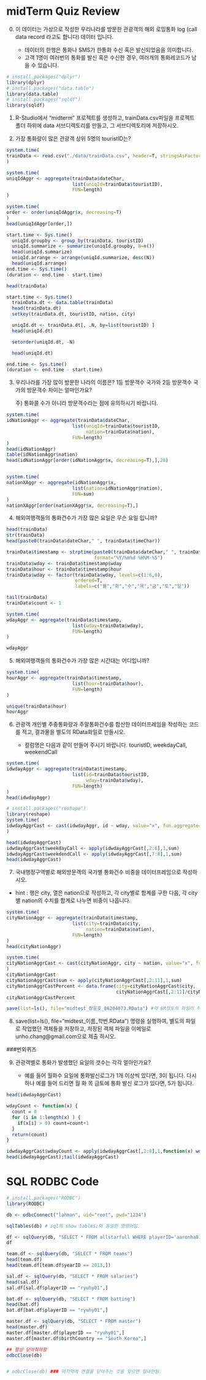 
# midTerm Quiz Review


0. 이 데이터는 가상으로 작성한 우리나라를 방문한 관광객의 해외 로밍통화 log
   (call data record 라고도 합니다) 데이터 입니다.
   
   - 데이터의 한행은 통화나 SMS가 한통화 수신 혹은 발신되었음을 의미합니다.
   - 고객 1명이 여러번의 통화를 발신 혹은 수신한 경우, 여러개의 통화레코드가 남을 수 있습니다.
   
```r
# install.packages("dplyr")
library(dplyr)
# install.packages("data.table")
library(data.table)
# install.packages("sqldf")
library(sqldf)
```



1. R-Studio에서 "midterm" 프로젝트를 생성하고,
   trainData.csv파일을 프로젝트 폴더 하위에 data 서브디렉토리를 만들고,
   그 서브디렉토리에 저장하시오.
   
2. 가장 통화량이 많은 관광객 상위 5명의 touristID는?
   
```r
system.time(
trainData <- read.csv("./data/trainData.csv", header=T, stringsAsFactors=F)
)

system.time(
uniqIdAggr <- aggregate(trainData$dateChar,
                        list(uniqId=trainData$touristID),
                        FUN=length)
)

system.time(
order <- order(uniqIdAggr$x, decreasing=T)
)
head(uniqIdAggr[order,])
```

```r
start.time <- Sys.time()
  uniqId.groupby <- group_by(trainData, touristID)
  uniqId.summarize <- summarize(uniqId.groupby, N=n())
  head(uniqId.summarize)
  uniqId.arrange <- arrange(uniqId.summarize, desc(N))
  head(uniqId.arrange)
end.time <- Sys.time()
(duration <- end.time - start.time)
```


```r
head(trainData)

start.time <- Sys.time()
  trainData.dt <- data.table(trainData)
  head(trainData.dt)
  setkey(trainData.dt, touristID, nation, city)

  uniqId.dt <- trainData.dt[, .N, by=list(touristID) ]
  head(uniqId.dt)

  setorder(uniqId.dt, -N)

  head(uniqId.dt)

end.time <- Sys.time()
(duration <- end.time - start.time)
```



3. 우리나라를 가장 많이 방문한 나라의 이름은?
   1등 방문객수 국가와 2등 방문객수 국가의 방문객수 차이는 얼마인가요?
   
   주) 통화콜 수가 아니라 방문객수라는 점에 유의하시기 바랍니다.

```r
system.time(
idNationAggr <- aggregate(trainData$dateChar,
                        list(uniqId=trainData$touristID,
                             nation=trainData$nation),
                        FUN=length)
)
head(idNationAggr)
table(idNationAggr$nation)
head(idNationAggr[order(idNationAggr$x, decreasing=T),],20)


system.time(
nationXAggr <- aggregate(idNationAggr$x,
                        list(nation=idNationAggr$nation),
                        FUN=sum)
)
nationXAggr[order(nationXAggr$x, decreasing=T),]
```


4. 해외여행객들의 통화건수가 가장 많은 요일은 무슨 요일 입니까?

```r
head(trainData)
str(trainData)
head(paste0(trainData$dateChar," ", trainData$timeChar))

trainData$timestamp <- strptime(paste0(trainData$dateChar," ", trainData$timeChar),
                                format="%Y/%m%d %H%M-%S")
trainData$wday <- trainData$timestamp$wday
trainData$hour <- trainData$timestamp$hour
trainData$wday <- factor(trainData$wday, levels=c(1:6,0),
                         ordered=T,
                         labels=c("월","화","수","목","금","토","일"))

tail(trainData)
trainData$count <- 1

system.time(
wdayAggr <- aggregate(trainData$timestamp,
                        list(wday=trainData$wday),
                        FUN=length)
)

wdayAggr
```

5. 해외여행객들의 통화건수가 가장 많은 시간대는 어디입니까? 
```r
system.time(
hourAggr <- aggregate(trainData$timestamp,
                        list(hour=trainData$hour),
                        FUN=length)
)

unique(trainData$hour)
hourAggr
```

6. 관광객 개인별 주중통화량과 주말통화건수를 합산한 데이터프레임을 
   작성하는 코드를 적고,
   결과물을 별도의 RData화일로 만들시오.
   
   - 컬럼명은 다음과 같이 만들어 주시기 바랍니다.
     touristID, weekdayCall, weekendCall
     
```r
system.time(
idwdayAggr <- aggregate(trainData$timestamp,
                        list(id=trainData$touristID,
                             wday=trainData$wday),
                        FUN=length)
)
head(idwdayAggr)

# install.packages("reshape")
library(reshape)
system.time(
idwdayAggrCast <- cast(idwdayAggr, id ~ wday, value="x", fun.aggregate=sum)
)

head(idwdayAggrCast)
idwdayAggrCast$weekdayCall <- apply(idwdayAggrCast[,2:6],1,sum)
idwdayAggrCast$weekdendCall <- apply(idwdayAggrCast[,7:8],1,sum)
head(idwdayAggrCast)
```


7. 국내행정구역별로 해외방문객의 국가별 통화건수 비중을 데이터프레임으로 작성하시오.

- hint : 행은 city, 열은 nation으로 작성하고, 각 city별로 합계를 구한 다음,
  각 city별 nation의 수치를 합계로 나누면 비중이 나옵니다. 

```r
system.time(
cityNationAggr <- aggregate(trainData$timestamp,
                        list(city=trainData$city,
                             nation=trainData$nation),
                        FUN=length)
)
head(cityNationAggr)

system.time(
cityNationAggrCast <- cast(cityNationAggr, city ~ nation, value="x", fun.aggregate=sum)
)
cityNationAggrCast
cityNationAggrCast$sum <- apply(cityNationAggrCast[,2:11],1,sum)
cityNationAggrCastPercent <- data.frame(city=cityNationAggrCast$city,
                                        cityNationAggrCast[,2:11]/cityNationAggrCast$sum)
cityNationAggrCastPercent

save(list=ls(), file="midtest_장운호_86204073.RData") #약 6M정도의 파일이 작성됨.
```


8. save(list=ls(), file="midtest_이름_학번.RData") 명령을 실행하여, 별도의
파일로 작업했던 객체들을 저장하고, 저장된 객체 파일을 이메일로 
unho.chang@gmail.com으로 제출 하시오.


###번외퀴즈

9. 관광객별로 통화가 발생했던 요일의 갯수는 각각 얼아인가요?

   - 예를 들어 월화수 요일에 통화발신로그가 1개 이상씩 있다면, 3이 됩니다.
    다시하나 예를 들어 드리면 월 화 목 금토에 통화 발신 로그가 있다면,
    5가 됩니다.
    
```r
head(idwdayAggrCast)

wdayCount <- function(x) {
  count = 0
  for (i in 1:length(x) ) {
    if(x[i] > 0) count=count+1
  }
  return(count)
}

idwdayAggrCast$wdayCount <- apply(idwdayAggrCast[,2:8],1,function(x) wdayCount(x))
head(idwdayAggrCast);tail(idwdayAggrCast)
```

# SQL RODBC Code
```r
# install.packages("RODBC")
library(RODBC)

db <- odbcConnect("lahman", uid="root", pwd="1234")

sqlTables(db) # sql의 show tables;와 동일한 명령어임.

df <- sqlQuery(db, "SELECT * FROM allstarfull WHERE playerID='aaronha01'")
df

team.df <- sqlQuery(db, "SELECT * FROM teams")
head(team.df)
head(team.df[team.df$yearID == 2013,])

sal.df <- sqlQuery(db, "SELECT * FROM salaries")
head(sal.df)
sal.df[sal.df$playerID == "ryuhy01",]

bat.df <- sqlQuery(db, "SELECT * FROM batting")
head(bat.df)
bat.df[bat.df$playerID == "ryuhy01",]

master.df <- sqlQuery(db, "SELECT * FROM master")
head(master.df)
master.df[master.df$playerID == "ryuhy01",]
master.df[master.df$birthCountry == "South Korea",]

## 항상 닫아줘야함 
odbcClose(db)


# odbcClose(db) ### 마지막에 연결을 닫아주는 것을 잊으면 절대안됨.

```

